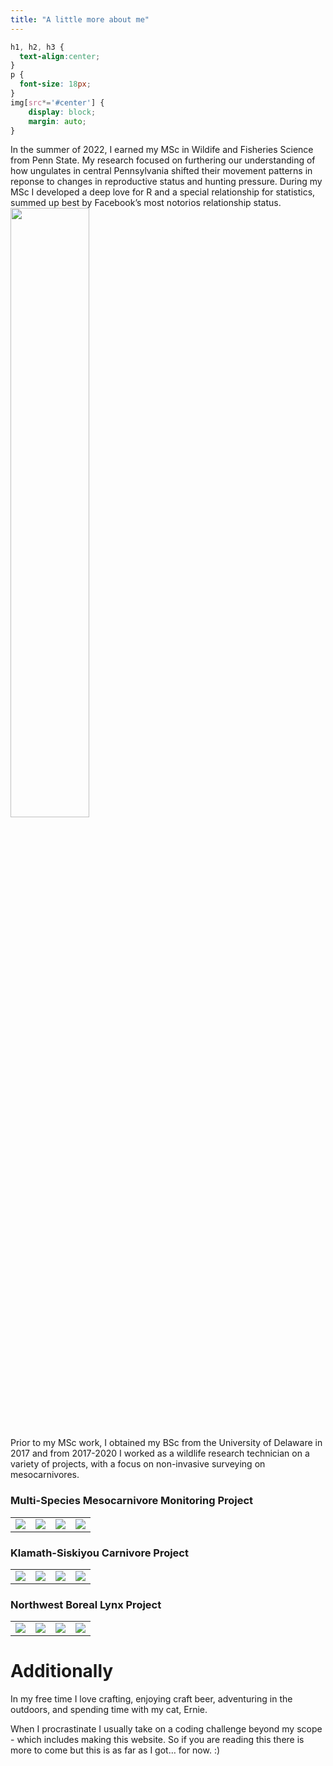 ```yaml
---
title: "A little more about me"
---
```


```css
h1, h2, h3 {
  text-align:center;
}
p {
  font-size: 18px;
}
img[src*='#center'] { 
    display: block;
    margin: auto;
}
```


In the summer of 2022, I earned my MSc in Wildife and Fisheries Science from Penn State. My research focused on furthering our understanding of how ungulates in central Pennsylvania shifted their movement patterns in reponse to changes in reproductive status and hunting pressure. During my MSc I developed a deep love for R and a special relationship for statistics, summed up best by Facebook's most notorios relationship status. \
![ ](photos/itcomplicated.png#center){width=50%} \
\
Prior to my MSc work, I obtained my BSc from the University of Delaware in 2017 and from 2017-2020 I worked as a wildlife research technician on a variety of projects, with a focus on non-invasive surveying on mesocarnivores. 

### Multi-Species Mesocarnivore Monitoring Project
  |   |   |   
- | - | - | - 
![ ](photos/MT/wolverinetracks.png) | ![ ](photos/MT/SMriding.png) | ![ ](photos/MT/lynxtracks.png) | ![ ](photos/MT/sidehills.png)
### Klamath-Siskiyou Carnivore Project
  |   |   |   
- | - | - | - 
![ ](photos/Klam/thecrew.jpg) | ![ ](photos/Klam/prettyfisher.jpg) | ![ ](photos/Klam/coyote.jpg) | ![ ](photos/Klam/fisherfam.jpg)

### Northwest Boreal Lynx Project
  |   |   |   
- | - | - | - 
![ ](photos/AK/fashion.jpg) | ![ ](photos/AK/release.jpg) | ![ ](photos/AK/badass.jpg) | ![ ](photos/AK/sunset.jpg)

# Additionally
In my free time I love crafting, enjoying craft beer, adventuring in the outdoors, and spending time with my cat, Ernie.

When I procrastinate I usually take on a coding challenge beyond my scope - which includes making this website. So if you are reading this there is more to come but this is as far as I got... for now. :)
